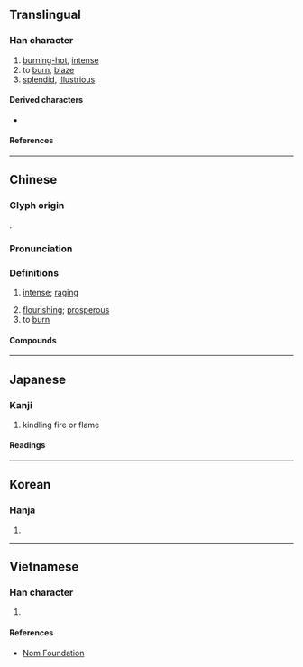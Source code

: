 {{also|炽}}
{{character info}}
==Translingual==

===Han character===
{{Han char|rn=86|rad=火|as=12|sn=16|four=93850|canj=FYIA|ids=⿰火戠}}

# [[burning-hot]], [[intense]]
# to [[burn]], [[blaze]]
# [[splendid]], [[illustrious]]

====Derived characters====
* {{l|mul|[[𢹊]]}}

====References====
{{Han ref|kx=0681.260|dkj=19385|hdz=32236.080|uh=71BE}}

----

==Chinese==
{{zh-forms|s=炽}}

===Glyph origin===
{{Han etym}}
{{Han compound|火|戠|t1=fire|c1=s|c2=p|ls=psc}}.

===Pronunciation===
{{zh-pron
|m=chì
|c=ci3
|mc=y
|oc=y
|cat=a,v
}}

===Definitions===
{{zh-hanzi}}

# {{lb|zh|of fire}} [[intense]]; [[raging]]
# [[flourishing]]; [[prosperous]]
# to [[burn]]

====Compounds====
{{zh-der|熯天熾地|白熾電燈|熾炭|熾茂|熾烈|火熾|白熾燈|白熾|熾結|熾盛|熾愛|熾然|熾熱|豐熾}}

----

==Japanese==

===Kanji===
{{ja-kanji|grade=|rs=火12}}

# kindling fire or flame

====Readings====
{{ja-readings
|goon=し
|kanon=し
|kun=さか-ん, おこ-す
}}

----

==Korean==

===Hanja===
{{ko-hanja|치}}

# {{rfdef|ko|sort=火12}}

----

==Vietnamese==

===Han character===
{{vi-readings|rs=火12|reading=[[xé]], [[xế]], [[xi]], [[sí]], [[xí]]}}

# {{rfdef|vi|sort=火12}}

====References====
*[http://nomfoundation.org/common/nom_details.php?codepoint=71be Nom Foundation]